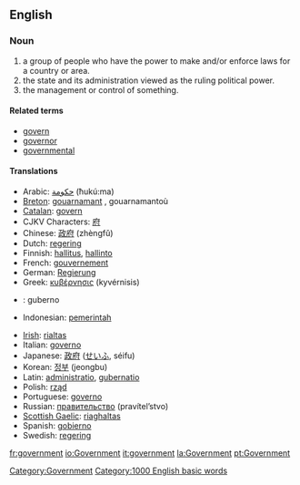 ==English==

{{rank|according|walked|office|600|government|particular|charge|church}}

===Noun===
{{en-noun-reg}}

# a group of people who have the power to make and/or enforce laws for a country or area.
# the state and its administration viewed as the ruling political power.
# the management or control of something.
[[Category:Government]]

====Related terms====
*[[govern]]
*[[governor]]
*[[governmental]]

====Translations====
{{top}}
*Arabic: [[حكومة]] (ħukú:ma) {{f}}
*[[Breton]]: [[gouarnamant]] {{m}}, gouarnamantoù {{p}}
*[[Catalan]]: [[govern]] {{m}}
*CJKV Characters: [[府]]
*Chinese: [[政府]] (zhèngfǔ) 
*Dutch: [[regering]]
*Finnish: [[hallitus]], [[hallinto]]
*French: [[gouvernement]] {{m}}
*German: [[Regierung]] {{f}}
*Greek: [[κυβέρνησις]] (kyvérnisis) {{f}}
*{{io}}: guberno
*Indonesian: [[pemerintah]]
{{mid}}
*[[Irish]]: [[rialtas]]
*Italian: [[governo]] {{m}}
*Japanese: [[政府]] ([[せいふ]], séifu)
*Korean: [[정부]] (jeongbu)
*Latin: [[administratio]], [[gubernatio]] {{f}}
*Polish: [[rząd]] {{m}}
*Portuguese: [[governo]] {{m}}
*Russian: [[правительство]] (pravítel’stvo) {{n}}
*[[Scottish Gaelic]]: [[riaghaltas]]
*Spanish: [[gobierno]] {{m}}
*Swedish: [[regering]]
{{bottom}}

[[Category:1000 English basic words]]

[[fr:government]]
[[io:Government]]
[[it:government]]
[[la:Government]]
[[pt:Government]]